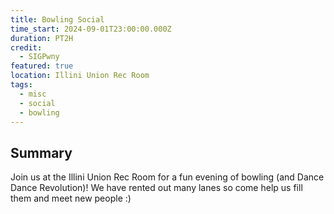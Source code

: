 ```yaml
---
title: Bowling Social
time_start: 2024-09-01T23:00:00.000Z
duration: PT2H
credit:
  - SIGPwny
featured: true
location: Illini Union Rec Room
tags:
  - misc
  - social
  - bowling
---
```

## Summary
Join us at the Illini Union Rec Room for a fun evening of bowling (and Dance Dance Revolution)! We have rented out many lanes so come help us fill them and meet new people :)
